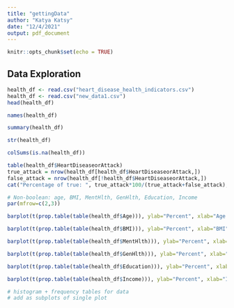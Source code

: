 ```yaml
---
title: "gettingData"
author: "Katya Katsy"
date: "12/4/2021"
output: pdf_document
---
```


```r
knitr::opts_chunk$set(echo = TRUE)
```

## Data Exploration

```r
health_df <- read.csv("heart_disease_health_indicators.csv")
health_df <- read.csv("new_data1.csv")
head(health_df)
```
```r
names(health_df)
```


```r
summary(health_df)
```

```r
str(health_df)
```

```r
colSums(is.na(health_df))
```

```r
table(health_df$HeartDiseaseorAttack)
true_attack = nrow(health_df[health_df$HeartDiseaseorAttack,])
false_attack = nrow(health_df[!health_df$HeartDiseaseorAttack,])
cat("Percentage of true: ", true_attack*100/(true_attack+false_attack), "%")
```

```r
# Non-boolean: age, BMI, MentHlth, GenHlth, Education, Income
par(mfrow=c(2,3))

barplot(t(prop.table(table(health_df$Age))), ylab="Percent", xlab="Age category", col="dodgerblue3")

barplot(t(prop.table(table(health_df$BMI))), ylab="Percent", xlab="BMI", col="dodgerblue3")

barplot(t(prop.table(table(health_df$MentHlth))), ylab="Percent", xlab="Mental Health level", col="dodgerblue3")

barplot(t(prop.table(table(health_df$GenHlth))), ylab="Percent", xlab="General Health level", col="dodgerblue3")

barplot(t(prop.table(table(health_df$Education))), ylab="Percent", xlab="Education level", col="dodgerblue3")

barplot(t(prop.table(table(health_df$Income))), ylab="Percent", xlab="Income category", col="dodgerblue3")

```

```r
# histogram + frequency tables for data
# add as subplots of single plot

```

